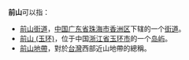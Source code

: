 '''前山'''可以指：

*[[前山街道|前山街道]]，[[中国|中国]][[广东省|广东省]][[珠海市|珠海市]][[香洲区|香洲区]]下辖的一个[[街道|街道]]。
*[[前山_(玉环)|前山 (玉环)]]，位于中国[[浙江省|浙江省]][[玉环市|玉环市]]的一个[[岛屿|岛屿]]。
*[[前山地帶|前山地帶]]，對於[[台灣|台灣]]西部近山地帶的總稱。

{{disambig|C前|Cat=二字地名消歧义}}